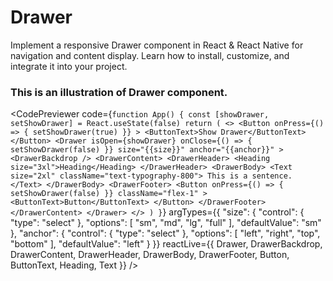 
# Drawer

Implement a responsive Drawer component in React & React Native for navigation and content display. Learn how to install, customize, and integrate it into your project.


### This is an illustration of Drawer component.
<CodePreviewer
  code={`function App() {
  const [showDrawer, setShowDrawer] = React.useState(false)
  return (
    <>
      <Button
        onPress={() => {
          setShowDrawer(true)
        }}
      >
        <ButtonText>Show Drawer</ButtonText>
      </Button>
      <Drawer
        isOpen={showDrawer}
        onClose={() => {
          setShowDrawer(false)
        }}
        size="{{size}}"
        anchor="{{anchor}}"
      >
        <DrawerBackdrop />
        <DrawerContent>
          <DrawerHeader>
            <Heading size="3xl">Heading</Heading>
          </DrawerHeader>
          <DrawerBody>
            <Text size="2xl" className="text-typography-800">
              This is a sentence.
            </Text>
          </DrawerBody>
          <DrawerFooter>
            <Button
              onPress={() => {
                setShowDrawer(false)
              }}
              className="flex-1"
            >
              <ButtonText>Button</ButtonText>
            </Button>
          </DrawerFooter>
        </DrawerContent>
      </Drawer>
    </>
  )
}`}
  argTypes={{
  "size": {
    "control": {
      "type": "select"
    },
    "options": [
      "sm",
      "md",
      "lg",
      "full"
    ],
    "defaultValue": "sm"
  },
  "anchor": {
    "control": {
      "type": "select"
    },
    "options": [
      "left",
      "right",
      "top",
      "bottom"
    ],
    "defaultValue": "left"
  }
}}
  reactLive={{ Drawer, DrawerBackdrop, DrawerContent, DrawerHeader, DrawerBody, DrawerFooter, Button, ButtonText, Heading, Text }}
/>